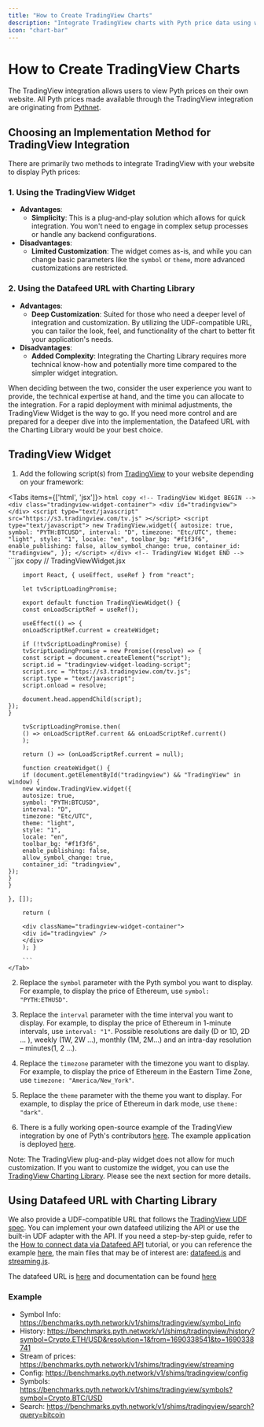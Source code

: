 ```yaml
---
title: "How to Create TradingView Charts"
description: "Integrate TradingView charts with Pyth price data using widgets or the charting library for custom trading interfaces."
icon: "chart-bar"
---
```



# How to Create TradingView Charts

The TradingView integration allows users to view Pyth prices on their own website. All Pyth prices made available through the TradingView integration are originating from [Pythnet](/price-feeds/how-pyth-works/pythnet).

## Choosing an Implementation Method for TradingView Integration

There are primarily two methods to integrate TradingView with your website to display Pyth prices:

### 1. Using the TradingView Widget

- **Advantages**:
  - **Simplicity**: This is a plug-and-play solution which allows for quick integration. You won't need to engage in complex setup processes or handle any backend configurations.
- **Disadvantages**:
  - **Limited Customization**: The widget comes as-is, and while you can change basic parameters like the `symbol` or `theme`, more advanced customizations are restricted.

### 2. Using the Datafeed URL with Charting Library

- **Advantages**:
  - **Deep Customization**: Suited for those who need a deeper level of integration and customization. By utilizing the UDF-compatible URL, you can tailor the look, feel, and functionality of the chart to better fit your application's needs.
- **Disadvantages**:
  - **Added Complexity**: Integrating the Charting Library requires more technical know-how and potentially more time compared to the simpler widget integration.

When deciding between the two, consider the user experience you want to provide, the technical expertise at hand, and the time you can allocate to the integration. For a rapid deployment with minimal adjustments, the TradingView Widget is the way to go. If you need more control and are prepared for a deeper dive into the implementation, the Datafeed URL with the Charting Library would be your best choice.

## TradingView Widget

1. Add the following script(s) from [TradingView](https://www.tradingview.com/widget/advanced-chart/) to your website depending on your framework:

<Tabs items={['html', 'jsx']}>
    <Tab value="html">
        ```html copy
        <!-- TradingView Widget BEGIN -->
        <div class="tradingview-widget-container">
            <div id="tradingview"></div>
            <script
                type="text/javascript"
                src="https://s3.tradingview.com/tv.js"
            ></script>
            <script type="text/javascript">
                new TradingView.widget({
                autosize: true,
                symbol: "PYTH:BTCUSD",
                interval: "D",
                timezone: "Etc/UTC",
                theme: "light",
                style: "1",
                locale: "en",
                toolbar_bg: "#f1f3f6",
                enable_publishing: false,
                allow_symbol_change: true,
                container_id: "tradingview",
            });
            </script>
        </div>
        <!-- TradingView Widget END -->
        ```
    </Tab>
    <Tab value="jsx">
        ```jsx copy
        // TradingViewWidget.jsx

        import React, { useEffect, useRef } from "react";

        let tvScriptLoadingPromise;

        export default function TradingViewWidget() {
        const onLoadScriptRef = useRef();

        useEffect(() => {
        onLoadScriptRef.current = createWidget;

        if (!tvScriptLoadingPromise) {
        tvScriptLoadingPromise = new Promise((resolve) => {
        const script = document.createElement("script");
        script.id = "tradingview-widget-loading-script";
        script.src = "https://s3.tradingview.com/tv.js";
        script.type = "text/javascript";
        script.onload = resolve;

        document.head.appendChild(script);
    });
    }

        tvScriptLoadingPromise.then(
        () => onLoadScriptRef.current && onLoadScriptRef.current()
        );

        return () => (onLoadScriptRef.current = null);

        function createWidget() {
        if (document.getElementById("tradingview") && "TradingView" in window) {
        new window.TradingView.widget({
        autosize: true,
        symbol: "PYTH:BTCUSD",
        interval: "D",
        timezone: "Etc/UTC",
        theme: "light",
        style: "1",
        locale: "en",
        toolbar_bg: "#f1f3f6",
        enable_publishing: false,
        allow_symbol_change: true,
        container_id: "tradingview",
    });
    }
    }

    }, []);

        return (

        <div className="tradingview-widget-container">
        <div id="tradingview" />
        </div>
        ); }

        ```
    </Tab>

</Tabs>

2. Replace the `symbol` parameter with the Pyth symbol you want to display. For example, to display the price of Ethereum, use `symbol: "PYTH:ETHUSD"`.

3. Replace the `interval` parameter with the time interval you want to display. For example, to display the price of Ethereum in 1-minute intervals, use `interval: "1"`. Possible resolutions are daily (D or 1D, 2D ... ), weekly (1W, 2W ...), monthly (1M, 2M...) and an intra-day resolution – minutes(1, 2 ...).

4. Replace the `timezone` parameter with the timezone you want to display. For example, to display the price of Ethereum in the Eastern Time Zone, use `timezone: "America/New_York"`.

5. Replace the `theme` parameter with the theme you want to display. For example, to display the price of Ethereum in dark mode, use `theme: "dark"`.

6. There is a fully working open-source example of the TradingView integration by one of Pyth's contributors [here](https://github.com/cctdaniel/pyth-tv-example). The example application is deployed [here](https://pyth-tv-example.vercel.app/).

Note: The TradingView plug-and-play widget does not allow for much customization. If you want to customize the widget, you can use the [TradingView Charting Library](https://www.tradingview.com/HTML5-stock-forex-bitcoin-charting-library/). Please see the next section for more details.

## Using Datafeed URL with Charting Library

We also provide a UDF-compatible URL that follows the [TradingView UDF spec](https://www.tradingview.com/charting-library-docs/latest/connecting_data/UDF). You can implement your own datafeed utilizing the API or use the built-in UDF adapter with the API. If you need a step-by-step guide, refer to the [How to connect data via Datafeed API](https://www.tradingview.com/charting-library-docs/latest/tutorials/implement_datafeed_tutorial/) tutorial, or you can reference the example [here](https://github.com/cctdaniel/pyth-tv-charting-lib), the main files that may be of interest are: [datafeed.js](https://github.com/cctdaniel/pyth-tv-charting-lib/blob/main/src/utils/datafeed.js) and [streaming.js](https://github.com/cctdaniel/pyth-tv-charting-lib/blob/main/src/utils/streaming.js).

The datafeed URL is [here](https://benchmarks.pyth.network/v1/shims/tradingview) and documentation can be found [here](https://benchmarks.pyth.network/redoc)

### Example

- Symbol Info: https://benchmarks.pyth.network/v1/shims/tradingview/symbol_info
- History: https://benchmarks.pyth.network/v1/shims/tradingview/history?symbol=Crypto.ETH/USD&resolution=1&from=1690338541&to=1690338741
- Stream of prices: https://benchmarks.pyth.network/v1/shims/tradingview/streaming
- Config: https://benchmarks.pyth.network/v1/shims/tradingview/config
- Symbols: https://benchmarks.pyth.network/v1/shims/tradingview/symbols?symbol=Crypto.BTC/USD
- Search: https://benchmarks.pyth.network/v1/shims/tradingview/search?query=bitcoin
